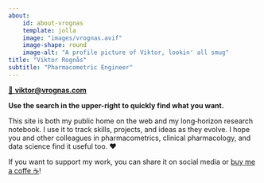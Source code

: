 ```yaml
---
about:
    id: about-vrognas
    template: jolla
    image: "images/vrognas.avif"
    image-shape: round
    image-alt: "A profile picture of Viktor, lookin' all smug"
title: "Viktor Rognås"
subtitle: "Pharmacometric Engineer"
---
```


[📩 **viktor@vrognas.com**](mailto:viktor@vrognas.com)

**Use the <span class="red-underline">search in the upper-right</span> to quickly find what you want.**

This site is both my public home on the web and my long‑horizon research notebook.
I use it to track skills, projects, and ideas as they evolve.
I hope you and other colleagues in pharmacometrics, clinical pharmacology, and data science find it useful too.
❤️

If you want to support my work, you can share it on social media or [buy me a coffe ☕️](https://buymeacoffee.com/vrognas)!
